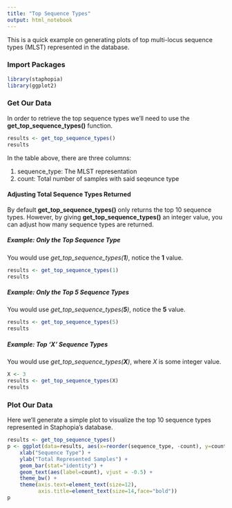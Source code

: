```yaml
---
title: "Top Sequence Types"
output: html_notebook
---
```


This is a quick example on generating plots of top multi-locus sequence types (MLST) represented in the database.

### Import Packages

```r
library(staphopia)
library(ggplot2)
```

### Get Our Data
In order to retrieve the top sequence types we'll need to use the **get_top_sequence_types()** function.

```r
results <- get_top_sequence_types()
results
```

In the table above, there are three columns:

1. sequence_type: The MLST representation
2. count: Total number of samples with said seqeunce type

#### Adjusting Total Sequence Types Returned
By default **get_top_sequence_types()** only returns the top 10 sequence types. However, by giving **get_top_sequence_types()** an integer value, you can adjust how many sequence types are returned.

##### Example: Only the Top Sequence Type
You would use *get_top_sequence_types(**1**)*, notice the **1** value.
```r
results <- get_top_sequence_types(1)
results
```

##### Example: Only the Top 5 Sequence Types
You would use *get_top_sequence_types(**5**)*, notice the **5** value.
```r
results <- get_top_sequence_types(5)
results
```

##### Example: Top 'X' Sequence Types
You would use *get_top_sequence_types(**X**)*, where *X* is some integer value.
```r
X <- 3
results <- get_top_sequence_types(X)
results
```

### Plot Our Data
Here we'll generate a simple plot to visualize the top 10 sequence types represented in Staphopia's database.

```r
results <- get_top_sequence_types()
p <- ggplot(data=results, aes(x=reorder(sequence_type, -count), y=count)) +
    xlab("Sequence Type") +
    ylab("Total Represented Samples") +
    geom_bar(stat="identity") +
    geom_text(aes(label=count), vjust = -0.5) + 
    theme_bw() +
    theme(axis.text=element_text(size=12),
          axis.title=element_text(size=14,face="bold"))
p
```
